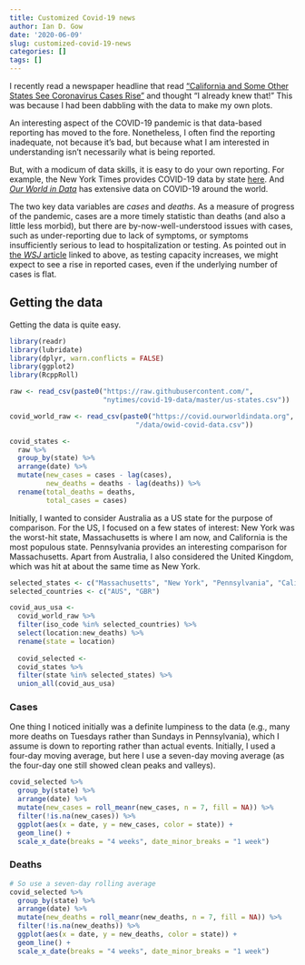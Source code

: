```yaml
---
title: Customized Covid-19 news
author: Ian D. Gow
date: '2020-06-09'
slug: customized-covid-19-news
categories: []
tags: []
---
```


I recently read a newspaper headline that read ["California and Some Other States See Coronavirus Cases Rise"](https://www.wsj.com/articles/california-and-some-other-states-see-coronavirus-cases-rise-11591540411?shareToken=st8ed170060eaf4b31aa5852c0d23e3691) and thought "I already knew that!" This was because I had been dabbling with the data to make my own plots.

An interesting aspect of the COVID-19 pandemic is that data-based reporting has moved to the fore.
Nonetheless, I often find the reporting inadequate, not because it's bad, but because what I am interested in understanding isn't necessarily what is being reported.

But, with a modicum of data skills, it is easy to do your own reporting. 
For example, the New York Times provides COVID-19 data by state [here](https://github.com/nytimes/covid-19-data/).
And [*Our World in Data*](https://ourworldindata.org/coronavirus) has extensive data on COVID-19 around the world.

The two key data variables are *cases* and *deaths*. As a measure of progress of the pandemic, cases are a more timely statistic than deaths (and also a little less morbid), but there are by-now-well-understood issues with cases, such as under-reporting due to lack of symptoms, or symptoms insufficiently serious to lead to hospitalization or testing. As pointed out in [the *WSJ* article](https://www.wsj.com/articles/california-and-some-other-states-see-coronavirus-cases-rise-11591540411?shareToken=st8ed170060eaf4b31aa5852c0d23e3691) linked to above, as testing capacity increases, we might expect to see a rise in reported cases, even if the underlying number of cases is flat.

## Getting the data

Getting the data is quite easy. 

```r
library(readr)
library(lubridate)
library(dplyr, warn.conflicts = FALSE)
library(ggplot2)
library(RcppRoll)

raw <- read_csv(paste0("https://raw.githubusercontent.com/",
                       "nytimes/covid-19-data/master/us-states.csv"))

covid_world_raw <- read_csv(paste0("https://covid.ourworldindata.org",
                               "/data/owid-covid-data.csv"))

covid_states <-
  raw %>%
  group_by(state) %>%
  arrange(date) %>%
  mutate(new_cases = cases - lag(cases),
         new_deaths = deaths - lag(deaths)) %>%
  rename(total_deaths = deaths,
         total_cases = cases)
```

Initially, I wanted to consider Australia as a US state for the purpose of comparison. For the US, I focused on a few states of interest: New York was the worst-hit state, Massachusetts is where I am now, and California is the most populous state. Pennsylvania provides an interesting comparison for Massachusetts. Apart from Australia, I also considered the United Kingdom, which was hit at about the same time as New York.

```r
selected_states <- c("Massachusetts", "New York", "Pennsylvania", "California")
selected_countries <- c("AUS", "GBR")

covid_aus_usa <-
  covid_world_raw %>%
  filter(iso_code %in% selected_countries) %>%
  select(location:new_deaths) %>%
  rename(state = location)
  
  covid_selected <-
  covid_states %>%
  filter(state %in% selected_states) %>%
  union_all(covid_aus_usa)
```

### Cases

One thing I noticed initially was a definite lumpiness to the data (e.g., many more deaths on Tuesdays rather than Sundays in Pennsylvania), which I assume is down to reporting rather than actual events. Initially, I used a four-day moving average, but here I use a seven-day moving average (as the four-day one still showed clean peaks and valleys).

```r
covid_selected %>%
  group_by(state) %>%
  arrange(date) %>%
  mutate(new_cases = roll_meanr(new_cases, n = 7, fill = NA)) %>%
  filter(!is.na(new_cases)) %>%
  ggplot(aes(x = date, y = new_cases, color = state)) +
  geom_line() +
  scale_x_date(breaks = "4 weeks", date_minor_breaks = "1 week")
```


### Deaths

```r
# So use a seven-day rolling average
covid_selected %>%
  group_by(state) %>%
  arrange(date) %>%
  mutate(new_deaths = roll_meanr(new_deaths, n = 7, fill = NA)) %>%
  filter(!is.na(new_deaths)) %>%
  ggplot(aes(x = date, y = new_deaths, color = state)) +
  geom_line() +
  scale_x_date(breaks = "4 weeks", date_minor_breaks = "1 week")
```


